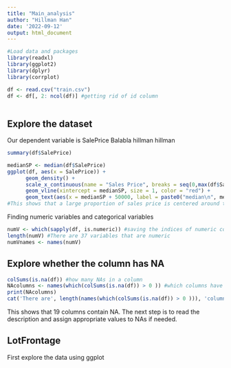```yaml
---
title: "Main_analysis"
author: "Hillman Han"
date: '2022-09-12'
output: html_document
---
```

```r
#Load data and packages
library(readxl)
library(ggplot2)
library(dplyr)
library(corrplot)

df <- read.csv("train.csv")
df <- df[, 2: ncol(df)] #getting rid of id column
      
```

## Explore the dataset
Our dependent variable is SalePrice
Balabla
hillman hillman
```r
summary(df$SalePrice)

medianSP <- median(df$SalePrice)
ggplot(df, aes(x = SalePrice)) +
      geom_density() +
      scale_x_continuous(name = "Sales Price", breaks = seq(0,max(df$SalePrice), 1e+5)) +
      geom_vline(xintercept = medianSP, size = 1, color = "red") +
      geom_text(aes(x = medianSP + 50000, label = paste0("median\n", medianSP), y = 7e-06))
#This shows that a large proportion of sales price is centered around the median 163000

```
Finding numeric variables and categorical variables
```r
numV <- which(sapply(df, is.numeric)) #saving the indices of numeric columns
length(numV) #There are 37 variables that are numeric
numVnames <- names(numV)
```


## Explore whether the column has NA
```r
colSums(is.na(df)) #how many NAs in a column
NAcolumns <- names(which(colSums(is.na(df)) > 0 )) #which columns have NAs
print(NAcolumns)
cat('There are', length(names(which(colSums(is.na(df)) > 0 ))), 'columns with NAs')
```
This shows that 19 columns contain NA. The next step is to read the description and assign appropriate values to NAs if needed. 

## LotFrontage
First explore the data using ggplot
```r

```






